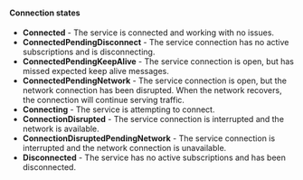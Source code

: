 #### Connection states

- **Connected** - The service is connected and working with no issues.
- **ConnectedPendingDisconnect** - The service connection has no active subscriptions and is disconnecting.
- **ConnectedPendingKeepAlive** - The service connection is open, but has missed expected keep alive messages.
- **ConnectedPendingNetwork** - The service connection is open, but the network connection has been disrupted. When the network recovers, the connection will continue serving traffic.
- **Connecting** - The service is attempting to connect.
- **ConnectionDisrupted** - The service connection is interrupted and the network is available.
- **ConnectionDisruptedPendingNetwork** - The service connection is interrupted and the network connection is unavailable.
- **Disconnected** - The service has no active subscriptions and has been disconnected.
